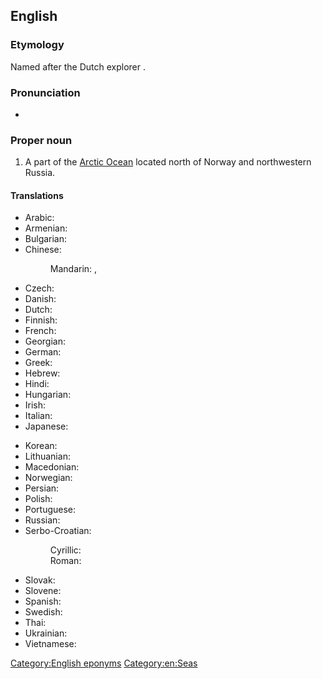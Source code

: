 ==English==
{{wikipedia}}

===Etymology===
Named after the Dutch explorer {{w|Willem Barentsz}}.

===Pronunciation===
* {{IPA|en|/ˈbæɹənts ˈsi/|/ˈbɛəɹənts ˈsi/}}

===Proper noun===
{{en-proper noun|head=[[Barents]] [[sea|Sea]]}}

# A part of the [[Arctic Ocean]] located north of Norway and northwestern Russia.

====Translations====
{{trans-top|part of the Arctic Ocean}}
* Arabic: {{t|ar|بَحْر بَارَنْتْس|m}}
* Armenian: {{t+|hy|Բարենցի ծով}}
* Bulgarian: {{t|bg|Ба́ренцово море|n}}
* Chinese:
*: Mandarin: {{t+|cmn|巴倫支海|sc=Hani}}, {{t+|cmn|巴伦支海|tr=Bālúnzhī hǎi|sc=Hani}}
* Czech: {{t+|cs|Barentsovo moře|n}}
* Danish: {{t|da|Barentshavet|n}} {{qualifier|definite form}}
* Dutch: {{t+|nl|Barentszzee|f}}
* Finnish: {{t+|fi|Barentsinmeri}}
* French: {{t+|fr|mer de Barents|f}}
* Georgian: {{t|ka|ბარენცის ზღვა}}
* German: {{t+|de|Barentssee|f}}
* Greek: {{t+|el|Θάλασσα Μπάρεντς|f}}
* Hebrew: {{t|he|ים ברנץ}}
* Hindi: {{t|hi|बेरिंट सागर}}
* Hungarian: {{t+|hu|Barents-tenger}}
* Irish: {{t|ga|Muir Barents|f}}
* Italian: {{t|it|mare di Barents|m}}
* Japanese: {{t|ja|バレンツ海|tr=Barentsu-kai}}
{{trans-mid}}
* Korean: {{t+|ko|^바렌츠 해}}
* Lithuanian: {{t|lt|Barenco jūra|f}}
* Macedonian: {{t|mk|Баренцово Море|n}}
* Norwegian: {{t|no|Barentshavet|n}}
* Persian: {{t|fa|دریای بارنتز|tr=daryâ-ye bârentz}}
* Polish: {{t+|pl|Morze Barentsa|n}}
* Portuguese: {{t|pt|Mar de Barents|m}}
* Russian: {{t+|ru|Ба́ренцево мо́ре|n}}
* Serbo-Croatian:
*: Cyrillic: {{t|sh|Баренцово море|n|sc=Cyrl}}
*: Roman: {{t|sh|Barentsovo more|n}}
* Slovak: {{t|sk|Barentsovo more|n}}
* Slovene: {{t|sl|Barentsovo morje|n}}
* Spanish: {{t|es|mar de Barents|m}}
* Swedish: {{t|sv|Barents hav|n}}
* Thai: {{t|th|ทะเลแบเร็นตส์|tr=tálay bærĕnt}}
* Ukrainian: {{t|uk|Ба́ренцове мо́ре|n}}
* Vietnamese: {{t|vi|biển Barents}}
{{trans-bottom}}

[[Category:English eponyms]]
[[Category:en:Seas]]